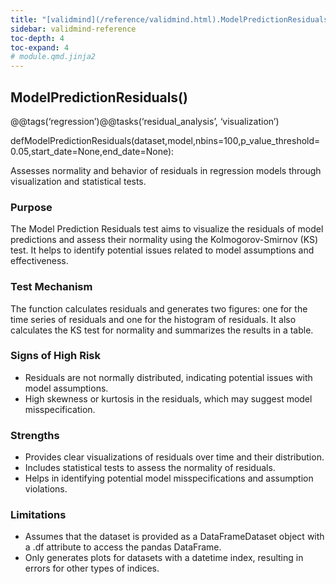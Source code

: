 ```yaml
---
title: "[validmind](/reference/validmind.html).ModelPredictionResiduals"
sidebar: validmind-reference
toc-depth: 4
toc-expand: 4
# module.qmd.jinja2
---
```


<!-- function.qmd.jinja2 -->

## ModelPredictionResiduals[()]{.muted}

<!-- signatures.jinja2 -->

::: {.signature}

<span class="decorators"><span class="decorator">@<span class="n">@tags(<span class="s">'regression'</span>)</span></span><span class="decorator">@<span class="n">@tasks(<span class="s">'residual_analysis'</span>, <span class="s">'visualization'</span>)</span></span></span>

<span class="kw">def</span><span class="name">ModelPredictionResiduals</span>(<span class="params"><span class="n">dataset</span><span class="muted">,</span></span><span class="params"><span class="n">model</span><span class="muted">,</span></span><span class="params"><span class="n">nbins</span><span class="o">=</span><span class="kc">100</span><span class="muted">,</span></span><span class="params"><span class="n">p_value_threshold</span><span class="o">=</span><span class="kc">0.05</span><span class="muted">,</span></span><span class="params"><span class="n">start_date</span><span class="o">=</span><span class="kc">None</span><span class="muted">,</span></span><span class="params"><span class="n">end_date</span><span class="o">=</span><span class="kc">None</span></span>):

:::

<!-- docstring.jinja2 -->

Assesses normality and behavior of residuals in regression models through visualization and statistical tests.

### Purpose

The Model Prediction Residuals test aims to visualize the residuals of model predictions and assess their normality using the Kolmogorov-Smirnov (KS) test. It helps to identify potential issues related to model assumptions and effectiveness.

### Test Mechanism

The function calculates residuals and generates two figures: one for the time series of residuals and one for the histogram of residuals. It also calculates the KS test for normality and summarizes the results in a table.

### Signs of High Risk

- Residuals are not normally distributed, indicating potential issues with model assumptions.
- High skewness or kurtosis in the residuals, which may suggest model misspecification.

### Strengths

- Provides clear visualizations of residuals over time and their distribution.
- Includes statistical tests to assess the normality of residuals.
- Helps in identifying potential model misspecifications and assumption violations.

### Limitations

- Assumes that the dataset is provided as a DataFrameDataset object with a .df attribute to access the pandas DataFrame.
- Only generates plots for datasets with a datetime index, resulting in errors for other types of indices.
